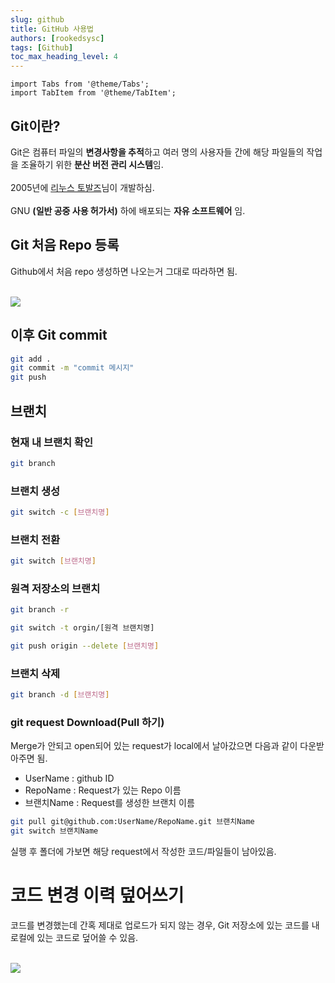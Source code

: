 ```yaml
---
slug: github
title: GitHub 사용법 
authors: [rookedsysc] 
tags: [Github]
toc_max_heading_level: 4
---
```


```mdx-code-block
import Tabs from '@theme/Tabs';
import TabItem from '@theme/TabItem';
```

## Git이란?
Git은 컴퓨터 파일의 **변경사항을 추적**하고 여러 명의 사용자들 간에 해당 파일들의 작업을 조율하기 위한 **분산 버전 관리 시스템**임.<br></br>
2005년에 [리누스 토발즈](https://ko.wikipedia.org/wiki/%EB%A6%AC%EB%88%84%EC%8A%A4_%ED%86%A0%EB%A5%B4%EB%B0%9C%EC%8A%A4)님이 개발하심.<br></br>
GNU **(일반 공중 사용 허가서)** 하에 배포되는 **자유 소프트웨어** 임.

## Git 처음 Repo 등록
Github에서 처음 repo 생성하면 나오는거 그대로 따라하면 됨. <br></br>
<div style={{textAlign: "center"}}>
<img src={require("./img/github/repo_first_create.png").default} />
</div>


## 이후 Git commit

```bash
git add .
git commit -m "commit 메시지"
git push
```

## 브랜치

### 현재 내 브랜치 확인

```bash
git branch
```

### 브랜치 생성

```bash titile="브랜치 새로 만들면서 브랜치 변경"
git switch -c [브랜치명] 
```

### 브랜치 전환

```bash
git switch [브랜치명]
```

### 원격 저장소의 브랜치 

<Tabs>
<TabItem value="원격 브랜치 확인">

```bash
git branch -r 
```

</TabItem>
<TabItem value="원격 브랜치로 스위치">

```bash
git switch -t orgin/[원격 브랜치명]
```

</TabItem>
<TabItem value="원격 브랜치 삭제">
  
```bash
git push origin --delete [브랜치명]
```

</TabItem>
</Tabs>

### 브랜치 삭제

```bash
git branch -d [브랜치명]
```


### git request Download(Pull 하기)
Merge가 안되고 open되어 있는 request가 local에서 날아갔으면 다음과 같이 다운받아주면 됨.

- UserName : github ID
- RepoName : Request가 있는 Repo 이름
- 브랜치Name : Request를 생성한 브랜치 이름

```bash
git pull git@github.com:UserName/RepoName.git 브랜치Name
git switch 브랜치Name
```
실행 후 폴더에 가보면 해당 request에서 작성한 코드/파일들이 남아있음.

# 코드 변경 이력 덮어쓰기 
코드를 변경했는데 간혹 제대로 업로드가 되지 않는 경우, Git 저장소에 있는 코드를 내 로컬에 있는 코드로 덮어쓸 수 있음.<br></br>
<div style={{textAlign: "center"}}>
<img src={require("./img/github/repo_first_create.png").default} />
</div>
